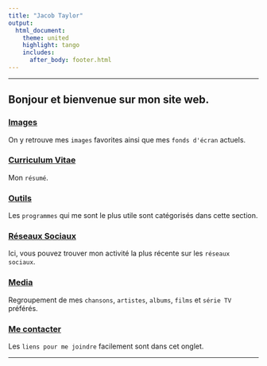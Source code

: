 ---
title: "Jacob Taylor"
output:
  html_document:
    theme: united
    highlight: tango
    includes:
      after_body: footer.html
---
***
## Bonjour et bienvenue sur mon site web.

### [Images](images.html)
On y retrouve mes ```images``` favorites ainsi que mes ```fonds d'écran``` actuels.

### [Curriculum Vitae](cv.html)
Mon ```résumé```.

### [Outils](outils.html)
Les ```programmes``` qui me sont le plus utile sont catégorisés dans cette section.

### [Réseaux Sociaux](social.html)
Ici, vous pouvez trouver mon activité la plus récente sur les ```réseaux sociaux```.

### [Media](media.html)
Regroupement de mes ```chansons```, ```artistes```, ```albums```, ```films``` et ```série TV``` préférés.

### [Me contacter](contact2.html)
Les ```liens pour me joindre``` facilement sont dans cet onglet.

***
